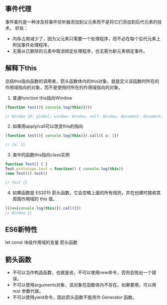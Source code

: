 
## 事件代理

事件委托是一种涉及将事件侦听器添加到父元素而不是将它们添加到后代元素的技术。 好处：

- 内存占用减少了，因为父元素只需要一个处理程序，而不必在每个后代元素上附加事件处理程序。
- 无需从已删除的元素中取消绑定处理程序，也无需为新元素绑定事件。

## 解释下this

总结this指向函数的调用者，箭头函数体内的this对象，就是定义该函数时所在的作用域指向的对象，而不是使用时所在的作用域指向的对象。

1. 普通function this指向Window
``` javascript
(function test(){ console.log(this)})()

// Window {0: global, window: Window, self: Window, document: document, name: '', location: Location, …}
```
2. 如果用apply/call可以改变this的指向
``` javascript
(function test(){ console.log(this)}).call({ a: 1})

// {a: 1}
```
3. 类中的函数this指向class实例
```javascript
function Test() { }
Test.prototype.test = function() { console.log(this)}
(new Test()).test()

// Test {}
```
4. 如果函数是 ES2015 箭头函数，它会忽略上面的所有规则，并在创建时接收其周围作用域的 this 值。
```javascript
(()=>{console.log(this)}).call({})
// Window {}
```

## ES6新特性
let const 块级作用域的变量
箭头函数

## 箭头函数

- 不可以当作构造函数，也就是说，不可以使用new命令，否则会抛出一个错误。
- 不可以使用arguments对象，该对象在函数体内不存在。如果要用，可以用 rest 参数代替。
- 不可以使用yield命令，因此箭头函数不能用作 Generator 函数。
